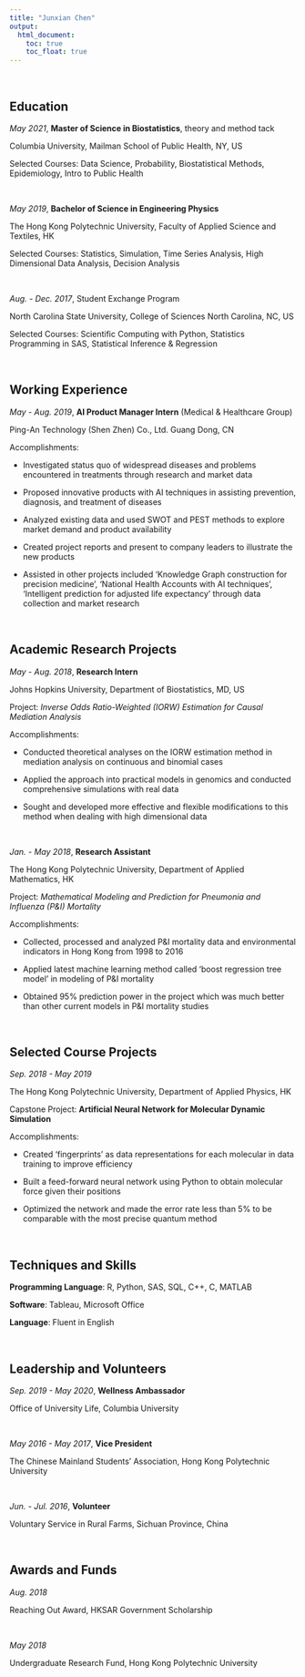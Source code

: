 ```yaml
---
title: "Junxian Chen"
output: 
  html_document:
    toc: true
    toc_float: true
---
```


<br/>

## Education

*May 2021*, **Master of Science in Biostatistics**, theory and method tack

Columbia University, Mailman School of Public Health, NY, US

Selected Courses: Data Science, Probability, Biostatistical Methods, Epidemiology, Intro to Public Health

<br/>

*May 2019*, **Bachelor of Science in Engineering Physics**

The Hong Kong Polytechnic University, Faculty of Applied Science and Textiles, HK

Selected Courses: Statistics, Simulation, Time Series Analysis, High Dimensional Data Analysis, Decision Analysis

<br/>

*Aug. - Dec. 2017*, Student Exchange Program

North Carolina State University, College of Sciences North Carolina, NC, US 

Selected Courses: Scientific Computing with Python, Statistics Programming in SAS, Statistical Inference & Regression

<br/>

## Working Experience 

*May - Aug. 2019*, **AI Product Manager Intern** (Medical & Healthcare Group) 

Ping-An Technology (Shen Zhen) Co., Ltd. Guang Dong, CN 

Accomplishments:

* Investigated status quo of widespread diseases and problems encountered in treatments through research and market data

* Proposed innovative products with AI techniques in assisting prevention, diagnosis, and treatment of diseases

* Analyzed existing data and used SWOT and PEST methods to explore market demand and product availability

* Created project reports and present to company leaders to illustrate the new products

* Assisted in other projects included ‘Knowledge Graph construction for precision medicine’, ‘National Health Accounts with AI techniques’, ‘Intelligent prediction for adjusted life expectancy’ through data collection and market research

<br/>

## Academic Research Projects

*May - Aug. 2018*, **Research Intern** 

Johns Hopkins University, Department of Biostatistics, MD, US 

Project: *Inverse Odds Ratio-Weighted (IORW) Estimation for Causal Mediation Analysis*

Accomplishments:

* Conducted theoretical analyses on the IORW estimation method in mediation analysis on continuous and binomial cases 

* Applied the approach into practical models in genomics and conducted comprehensive simulations with real data

* Sought and developed more effective and flexible modifications to this method when dealing with high dimensional data 

<br/>

*Jan. - May 2018*, **Research Assistant**

The Hong Kong Polytechnic University, Department of Applied Mathematics, HK 

Project: *Mathematical Modeling and Prediction for Pneumonia and Influenza (P&I) Mortality*

Accomplishments:

* Collected, processed and analyzed P&I mortality data and environmental indicators in Hong Kong from 1998 to 2016

* Applied latest machine learning method called ‘boost regression tree model’ in modeling of P&I mortality

* Obtained 95% prediction power in the project which was much better than other current models in P&I mortality studies

<br/>

## Selected Course Projects

*Sep. 2018 - May 2019*

The Hong Kong Polytechnic University, Department of Applied Physics, HK

Capstone Project: **Artificial Neural Network for Molecular Dynamic Simulation**

Accomplishments:

* Created ‘fingerprints’ as data representations for each molecular in data training to improve efficiency

* Built a feed-forward neural network using Python to obtain molecular force given their positions

* Optimized the network and made the error rate less than 5% to be comparable with the most precise quantum method

<br/>

## Techniques and Skills

**Programming Language**: R, Python, SAS, SQL, C++, C, MATLAB 

**Software**: Tableau, Microsoft Office

**Language**: Fluent in English

<br/>

## Leadership and Volunteers

*Sep. 2019 - May 2020*, **Wellness Ambassador**

Office of University Life, Columbia University

<br/>

*May 2016 - May 2017*, **Vice President**

The Chinese Mainland Students’ Association, Hong Kong Polytechnic University 

<br/>

*Jun. - Jul. 2016*, **Volunteer**

Voluntary Service in Rural Farms, Sichuan Province, China

<br/>

## Awards and Funds

*Aug. 2018*

Reaching Out Award, HKSAR Government Scholarship

<br/>

*May 2018*

Undergraduate Research Fund, Hong Kong Polytechnic University
